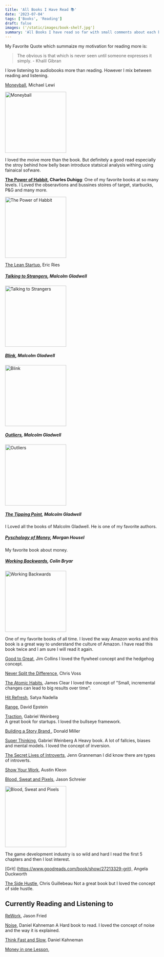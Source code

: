 ```yaml
---
title: 'All Books I Have Read 📚'
date: '2023-07-04'
tags: ['Books', 'Reading']
draft: false
images: ('/static/images/book-shelf.jpg']
summary: 'All Books I have read so far with small comments about each book'
---
```


My Favorite Quote which summaize my motivation for reading more is:

> The obvious is that which is never seen until someone expresses it simply. - Khalil Gibran

I love listening to audiobooks more than reading. However I mix between reading and listening.

[Moneyball](https://www.goodreads.com/book/show/13014.Moneyball), Michael Lewi

<img
  src="https://images-na.ssl-images-amazon.com/images/S/compressed.photo.goodreads.com/books/1388176510i/1301.jpg"
  alt="Moneyball"
  width="200"
  height="200"
/>

I loved the moive more than the book. But definitely a good read especially the stroy behind how belly bean introduce statsical analysis withing using fainaical sofware.

**[The Power of Habbit](https://www.goodreads.com/book/show/12609433-the-power-of-habit), Charles Duhigg**:
One of my favorite books at so many levels. I Loved the obseravtions and bussines stoires of target, starbucks, P&G and many more.

<img
  src="https://images-na.ssl-images-amazon.com/images/S/compressed.photo.goodreads.com/books/1545854312i/12609433.jpg"
  alt="The Power of Habbit"
  width="200"
  height="200"
/>

[The Lean Startup](https://www.goodreads.com/book/show/10127019-the-lean-startup), Eric Ries

##### [Talking to Strangers](https://www.goodreads.com/book/show/43848929-talking-to-strangers), Malcolm Gladwell

<img
  src="https://images-na.ssl-images-amazon.com/images/S/compressed.photo.goodreads.com/books/1549393502i/43848929.jpg"
  alt="Talking to Strangers"
  width="200"
  height="200"
/>

##### [Blink](https://www.goodreads.com/book/show/40102.Blink), Malcolm Gladwell

<img
  src="https://images-na.ssl-images-amazon.com/images/S/compressed.photo.goodreads.com/books/1440763417i/40102.jpg"
  alt="Blink"
  width="200"
  height="200"
/>

##### [Outliers](https://www.goodreads.com/book/show/3228917-outliers), Malcolm Gladwell

<img
  src="https://images-na.ssl-images-amazon.com/images/S/compressed.photo.goodreads.com/books/1344266315i/3228917.jpg"
  alt="Outliers"
  width="200"
  height="200"
/>

##### [The Tipping Point](https://www.goodreads.com/book/show/2612.The_Tipping_Point), Malcolm Gladwell

I Loved all the books of Malcolm Gladwell. He is one of my favorite authors.

##### [Pyschology of Money](https://www.goodreads.com/book/show/49971480-the-psychology-of-money), Morgan Housel

My favorite book about money.

##### [Working Backwards](https://www.goodreads.com/book/show/53138083-working-backwards), Colin Bryar

<img
  src="https://images-na.ssl-images-amazon.com/images/S/compressed.photo.goodreads.com/books/1606707026i/53138083.jpg"
  alt="Working Backwards"
  width="200"
  height="200"
/>

One of my favorite books of all time. I loved the way Amazon works and this book is a great way to understand the culture of Amazon. I have read this book twice and I am sure I will read it again.

[Good to Great](https://www.goodreads.com/book/show/76865.Good_to_Great), Jim Collins
I loved the flywheel concept and the hedgehog concept.

[Never Split the Difference](https://www.goodreads.com/book/show/26156469-never-split-the-difference), Chris Voss

[The Atomic Habits](https://www.goodreads.com/book/show/40121378-atomic-habits), James Clear
I loved the concept of "Small, incremental changes can lead to big results over time".

[Hit Refresh](https://www.goodreads.com/book/show/33369237-hit-refresh), Satya Nadella

[Range](https://www.goodreads.com/book/show/41795733-range), David Epstein

[Traction](https://www.goodreads.com/book/show/27242848-traction), Gabriel Weinberg  
A great book for startups. I loved the bullseye framework.

[Building a Story Brand ](https://www.goodreads.com/book/show/34918381-building-a-storybrand), Donald Miller

[Super Thinking](https://www.goodreads.com/book/show/43822551-super-thinking), Gabriel Weinberg
A Heavy book. A lot of fallcies, biases and mental models. I loved the concept of inversion.

[The Secret Lives of Introverts](https://www.goodreads.com/book/show/35415920-the-secret-lives-of-introverts), Jenn Granneman
I did know there are types of introverts.

[Show Your Work](https://www.goodreads.com/book/show/18077903-show-your-work), Austin Kleon

[Blood, Sweat and Pixels](https://www.goodreads.com/book/show/34376766-blood-sweat-and-pixels), Jason Schreier

<img
  src="https://images-na.ssl-images-amazon.com/images/S/compressed.photo.goodreads.com/books/1487805540i/34376766.jpg"
  alt="Blood, Sweat and Pixels"
  width="200"
  height="200"
/>

The game development industry is so wild and hard I read the first 5 chapters and then I lost interest.

[Grit] (https://www.goodreads.com/book/show/27213329-grit), Angela Duckworth

[The Side Hustle](https://www.goodreads.com/book/show/33585396-side-hustle), Chris Guillebeau
Not a great book but I loved the concept of side hustle.

## Currently Reading and Listening to

[ReWork](https://www.goodreads.com/book/show/6732019-rework), Jason Fried

[Noise](https://www.goodreads.com/book/show/60001579-money-in-one-lesson), Daniel Kahneman
A Hard book to read. I loved the concept of noise and the way it is explained.

[Think Fast and Slow](https://www.goodreads.com/book/show/11468377-thinking-fast-and-slow), Daniel Kahneman

[Money in one Lesson](https://www.goodreads.com/book/show/60001579-money-in-one-lesson),
